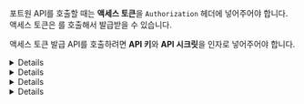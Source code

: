 

포트원 API를 호출할 때는 **액세스 토큰**을 `Authorization` 헤더에 넣어주어야 합니다.\
액세스 토큰은 <ApiLink client:visible basepath="/api/rest-v1" section="auth" method="post" path="/users/getToken" apiName="access_token 발급 API" />를 호출해서 발급받을 수 있습니다.

액세스 토큰 발급 API를 호출하려면 **API 키**와 **API 시크릿**을 인자로 넣어주어야 합니다.

<Details>
  <Details.Summary>API 키와 API 시크릿 확인하기</Details.Summary>

  <Details.Content>
    1. [관리자 콘솔 `상점・계정 관리` 화면](https://admin.portone.io/merchant) 접속
    2. `내 식별코드・API Keys` 버튼 클릭

    <Figure src={merchantInfoImage} caption="API 키와 API 시크릿은 관리자 콘솔 → 상점・계정 관리 메뉴 → 내 식별코드・API Keys 모달을 열어서 확인하실 수 있습니다" />

    <Hint style="danger">
      **API 시크릿은 절대로 외부에 노출되어서는 안 되는 값**입니다.\
      실제 구현에서 액세스 토큰 발급은 꼭 서버 사이드에서 해주세요.
    </Hint>
  </Details.Content>
</Details>

<Details>
  <Details.Summary>액세스 토큰 발급 받기</Details.Summary>

  <Details.Content>
    <ApiLink client:visible basepath="/api/rest-v1" section="auth" method="post" path="/users/getToken" apiName="access_token 발급 API" /> 호출

    <Figure src={getTokenImage} caption="/users/getToken API를 호출해서 액세스 토큰을 발급받습니다" />

    <Hint style="info">
      포트원 REST API 서버는 **Google Public NTP**의 시간과 동기화되고 있습니다.
    </Hint>

    <Hint style="warning">
      하위 상점 연동을 할 경우 액세스 토큰을 발급받을 때 **Agent 계정**의 **API 키** 와 **API 시크릿**을 사용해야 합니다.

      [Agency & Tier 란?](/docs/ko/tip/agency-and-tier)
    </Hint>
  </Details.Content>
</Details>

<Details>
  <Details.Summary>액세스 토큰 사용하기</Details.Summary>

  <Details.Content>
    발급받은 액세스 토큰은 다른 API를 호출할 때\
    `Authorization` 헤더에 `Bearer <액세스 토큰>` 형식의 값을 넣어주면 됩니다.

    자세한 내용은 [MDN - HTTP 인증 문서](https://developer.mozilla.org/ko/docs/Web/HTTP/Authentication)를 참고해주세요.

    <Figure src={useImage} />

    <Hint style="warning">
      하위 상점 연동을 할 경우 포트원 API 호출시 `Tier` 헤더에 하위 상점 티어 코드를 입력해야 합니다.

      [Agency & Tier 란?](/docs/ko/tip/agency-and-tier)

      <Figure src={tierImage} />
    </Hint>
  </Details.Content>
</Details>

<Details>
  <Details.Summary>액세스 토큰 만료기한 연장</Details.Summary>

  <Details.Content>
    만료된 액세스 토큰으로 API를 호출하면 `401 Unauthorized` 응답을 받습니다.\
    액세스 토큰의 만료 기한은 발행시간부터 **30분**입니다.

    - 기존 액세스 토큰이 만료되기 전 <ApiLink client:visible basepath="/api/rest-v1" section="auth" method="post" path="/users/getToken" apiName="access_token 발급 API" />를 다시 호출했을 경우
      - 기존 액세스 토큰이 반환됩니다.\
        **만료 기한이 1분 안쪽으로 남았을 때** 요청했다면 기존 액세스 토큰의 만료 기한이 **5분 연장**됩니다.

    - 기존 액세스 토큰이 만료된 다음 <ApiLink client:visible basepath="/api/rest-v1" section="auth" method="post" path="/users/getToken" apiName="access_token 발급 API" />를 다시 호출했을 경우
      - 새로운 액세스 토큰이 반환됩니다.

    <Figure src={reuseImage} />

    <Hint style="info">
      액세스 토큰의 재사용과 만료기한 5분 연장 동작방식은 다음과 같은 상황을 고려해서 설계되었습니다.

      - 한 고객사에서 여러 대의 웹서버가 동시에 경쟁적으로 REST API(`/users/getToken`)를 호출하는 상황
      - 한 고객사에서 여러 대의 웹서버가 시간 동기화 되어있지 않은 상황
    </Hint>
  </Details.Content>
</Details>
